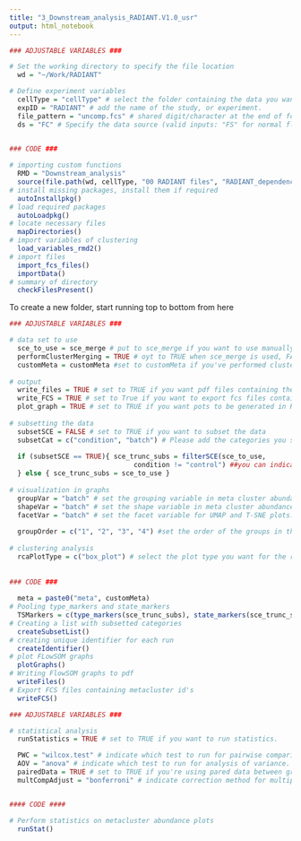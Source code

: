 ```yaml
---
title: "3_Downstream_analysis_RADIANT.V1.0_usr"
output: html_notebook
---
```


```r

### ADJUSTABLE VARIABLES ###

# Set the working directory to specify the file location
  wd = "~/Work/RADIANT" 

# Define experiment variables
  cellType = "cellType" # select the folder containing the data you want to analyse. Valid entries should match a folder name in wd specified above
  expID = "RADIANT" # add the name of the study, or experiment.
  file_pattern = "uncomp.fcs" # shared digit/character at the end of fcs files and fcs extension
  ds = "FC" # Specify the data source (valid inputs: "FS" for normal flow cytometry, "SFC" for spectral flow cytometry)

  
### CODE ###

# importing custom functions
  RMD = "Downstream_analysis"
  source(file.path(wd, cellType, "00 RADIANT files", "RADIANT_dependencies_usr_v1.0.R"))
# install missing packages, install them if required 
  autoInstallpkg()
# load required packages
  autoLoadpkg()
# locate necessary files
  mapDirectories()
# import variables of clustering
  load_variables_rmd2()
# import files
  import_fcs_files()
  importData()
# summary of directory
  checkFilesPresent()

```

To create a new folder, start running top to bottom from here
```r


### ADJUSTABLE VARIABLES ###

# data set to use
  sce_to_use = sce_merge # put to sce_merge if you want to use manually merged clusters, put to sce if you didn't perform manual merging 
  performClusterMerging = TRUE # oyt to TRUE when sce_merge is used, FALSE if sce is used
  customMeta = customMeta #set to customMeta if you've performed cluster merging. Otherwise set to any value (max equal to metClust in clustering RMD file chunk 3). FlowSOM clusters will be merged into customMeta number of metaclusters
  
# output 
  write_files = TRUE # set to TRUE if you want pdf files containing the results to be written
  write_FCS = TRUE # set to True if you want to export fcs files containing flowSOM meta cluster id's
  plot_graph = TRUE # set to TRUE if you want pots to be generated in RStudio
  
# subsetting the data
  subsetSCE = FALSE # set to TRUE if you want to subset the data
  subsetCat = c("condition", "batch") # Please add the categories you subsetted for in this list (so e.g. "condition" , "Age_class"), valid entries are column names of metadata file.
  
  if (subsetSCE == TRUE){ sce_trunc_subs = filterSCE(sce_to_use, 
                               condition != "control") ##you can indicate how you want to subset here. Valid entries are metadata groups, dont alter other rows of this code but you can add lines
  } else { sce_trunc_subs = sce_to_use }
  
# visualization in graphs    
  groupVar = "batch" # set the grouping variable in meta cluster abundance plots. Valid entries are metadata groups
  shapeVar = "batch" # set the shape variable in meta cluster abundance plots. Valid entries are metadata groups
  facetVar = "batch" # set the facet variable for UMAP and T-SNE plots. Valid entries are metadata groups
  
  groupOrder = c("1", "2", "3", "4") #set the order of the groups in the abundance plots. Entries need to match items from the metadata group indicated at groupVar
  
# clustering analysis  
  rcaPlotType = c("box_plot") # select the plot type you want for the relative cluster abundance. Valid entries are "violin_plot", or "box_plot"
  
  
### CODE ###
  
  meta = paste0("meta", customMeta)
# Pooling type_markers and state_markers
  TSMarkers = c(type_markers(sce_trunc_subs), state_markers(sce_trunc_subs))
# Creating a list with subsetted categories
  createSubsetList()
# creating unique identifier for each run
  createIdentifier()
# plot FLowSOM graphs
  plotGraphs()
# Writing FlowSOM graphs to pdf
  writeFiles()
# Export FCS files containing metacluster id's
  writeFCS()  

```
```r

### ADJUSTABLE VARIABLES ###

# statistical analysis  
  runStatistics = TRUE # set to TRUE if you want to run statistics.

  PWC = "wilcox.test" # indicate which test to run for pairwise comparisons. Valid entries are "wilcox.test" and "t.test"
  AOV = "anova" # indicate which test to run for analysis of variance. Valid entries are "kruskal.test" and "anova". If pairedData is TRUE and AOV is not anova a friedman test will be performed
  pairedData = TRUE # set to TRUE if you're using pared data between groups indicated at groupVar
  multCompAdjust = "bonferroni" # indicate correction method for multiple comparisons. Valid entries are: "holm", "hochberg", "hommel", "bonferroni", "BH", "BY", "fdr"


#### CODE ####

# Perform statistics on metacluster abundance plots 
  runStat()
  

```
